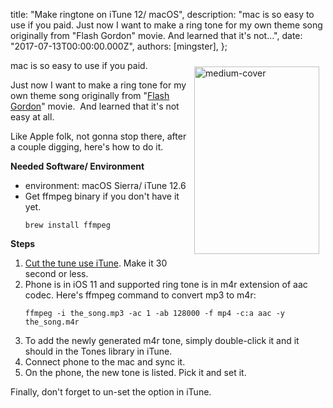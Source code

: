 
  title: "Make ringtone on iTune 12/ macOS",
  description: "mac is so easy to use if you paid. Just now I want to make a ring tone for my own theme song originally from \"Flash Gordon\" movie. And learned that it's not...",
  date: "2017-07-13T00:00:00.000Z",
  authors: [mingster],
};

<p><img src="/img/medium-cover.jpg" alt="medium-cover" width="200" height="300" style="margin:10px" align="right"/>mac is so easy to use if you paid.</p>
<p>Just now I want to make a ring tone for my own theme song originally from "<a href="https://yts.ag/movie/flash-gordon-1980" target="_blank" rel="noopener">Flash Gordon</a>" movie.  And learned that it's not easy at all.</p>
<p>Like Apple folk, not gonna stop there, after a couple digging, here's how to do it.</p>

<p><strong>Needed Software/ Environment</strong></p>
<ul>
<li>environment: macOS Sierra/ iTune 12.6</li>
<li>Get ffmpeg binary if you don't have it yet.
<pre><code>brew install ffmpeg</code></pre>
</li>
</ul>
<p><strong>Steps</strong></p>
<ol>
<li><a href="https://computers.tutsplus.com/tutorials/quick-tip-create-ringtones-in-itunes-for-free--mac-46032" target="_blank" rel="noopener">Cut the tune use iTune</a>. Make it 30 second or less.</li>
<li>Phone is in iOS 11 and supported ring tone is in m4r extension of aac codec. Here's ffmpeg command to convert mp3 to m4r:
<pre><code>ffmpeg -i the_song.mp3 -ac 1 -ab 128000 -f mp4 -c:a aac -y the_song.m4r</code></pre>
</li>
<li>To add the newly generated m4r tone, simply double-click it and it should in the Tones library in iTune.</li>
<li>Connect phone to the mac and sync it.</li>
<li>On the phone, the new tone is listed. Pick it and set it.</li>
</ol>
<p>Finally, don't forget to un-set the option in iTune.</p>
